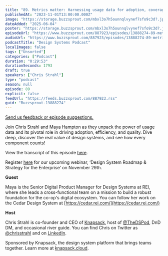 ```yaml
---
title: "89. Metrics matter: Harnessing usage data for adoption, coverage, efficiency, and quality with Maya Hampton at REI"
publishedAt: "2023-11-01T13:00:00.000Z"
image: "https://storage.buzzsprout.com/mbxl3o7h5ounnqlvynef7sfo9c3d?.jpg"
dateAdded: "2025-06-04"
poster: "https://storage.buzzsprout.com/mbxl3o7h5ounnqlvynef7sfo9c3d?.jpg"
episodeUrl: "https://www.buzzsprout.com/887923/episodes/13888274-89-metrics-matter-harnessing-usage-data-for-adoption-coverage-efficiency-and-quality-with-maya-hampton-at-rei.mp3"
audioUrl: "https://www.buzzsprout.com/887923/episodes/13888274-89-metrics-matter-harnessing-usage-data-for-adoption-coverage-efficiency-and-quality-with-maya-hampton-at-rei.mp3"
podcastTitle: "Design Systems Podcast"
localImages: false
tags: ["Unsorted"]
categories: ["Podcast"]
duration: "0:29:53"
durationSeconds: 1793
draft: true
speakers: ["Chris Strahl"]
type: "podcast"
season: null
episode: 89
explicit: false
feedUrl: "https://feeds.buzzsprout.com/887923.rss"
guid: "Buzzsprout-13888274"
---
```

[Send us feedback or episode suggestions.](https://www.buzzsprout.com/twilio/text_messages/887923/open_sms)

Join Chris Strahl and Maya Hampton as they unpack the power of usage data and its pivotal role in driving adoption, efficiency, and quality. Dive deep, discover the real value of design systems, and see how every component counts!

View the transcript of this episode [here](https://docs.google.com/document/d/1Co6cpLFfu72a3-nzf4F6TLOatIhHv3OU/edit).

Register [here](https://knapsack-cloud.zoom.us/webinar/register/WN_QBEWtAfSQ9WWy_AGaW086w#/registration) for our upcoming webinar, ‘Design System Roadmap & Strategy for the Enterprise’ on November 29th. 

**Guest**

Maya is the Senior Digital Product Manager for Design Systems at REI, where she leads a cross-functional team on a mission to build a robust foundation for the co-op's digital ecosystem. You can follow her work on the Cedar Design System at [https://cedar.rei.com/](https://cedar.rei.com/)

**Host**

Chris Strahl is co-founder and CEO of [Knapsack](https://www.knapsack.cloud/), host of [@TheDSPod](https://twitter.com/thedspod), DnD DM, and occasional river guide. You can find Chris on Twitter as [@chrisstrahl](https://twitter.com/chrisstrahl) and on [LinkedIn](https://www.linkedin.com/in/chrisstrahl/).

Sponsored by Knapsack, the design system platform that brings teams together. Learn more at [knapsack.cloud](https://www.knapsack.cloud/?utm_source=podcast).
